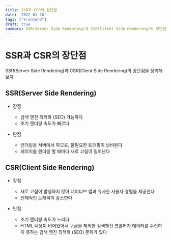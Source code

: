 ```yaml
---
title: SSR과 CSR의 장단점
date: '2022-01-26'
tags: ["Frontend"]
draft: true
summary: SSR(Server Side Rendering)과 CSR(Client Side Rendering)의 장단점 정리해 보자
---
```


# SSR과 CSR의 장단점

SSR(Server Side Rendering)과 CSR(Client Side Rendering)의 장단점을 정리해 보자

## SSR(Server Side Rendering)

- 장점
  - 검색 엔진 최적화 (SEO) 가능하다
  - 초기 렌더링 속도가 빠르다

- 단점
  - 렌더링을 서버에서 하므로, 불필요한 트래핑이 낭비된다
  - 페이지를 렌더링 할 때마다 새로 고침이 일어난다

## CSR(Client Side Rendering)

- 장점
  - 새로 고침이 발생하지 않아 네이티브 앱과 유사한 사용자 경험을 제공한다
  - 전체적인 트래픽이 감소한다

- 단점
  - 초기 렌더링 속도가 느리다.
  - HTML 내용이 비어있어서 구글을 제외한 검색엔진 크롤러가 데이터를 수집하지 못하는 검색 엔진 최적화 (SEO) 문제가 있다
